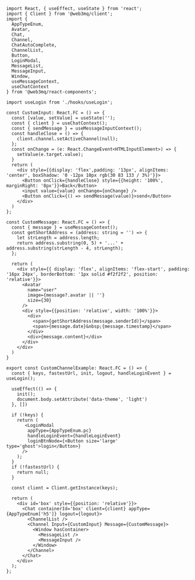 ```tsx 
import React, { useEffect, useState } from 'react';
import { Client } from '@web3mq/client';
import { 
  AppTypeEnum, 
  Avatar,
  Chat, 
  Channel, 
  ChatAutoComplete,
  ChannelList, 
  Button,
  LoginModal,
  MessageList,
  MessageInput,
  Window,
  useMessageContext,
  useChatContext
} from '@web3mq/react-components';

import useLogin from './hooks/useLogin';

const CustomInput: React.FC = () => {
  const [value, setValue] = useState('');
  const { client } = useChatContext();
  const { sendMessage } = useMessageInputContext();
  const handleClose = () => {
    client.channel.setActiveChannel(null);
  };
  const onChange = (e: React.ChangeEvent<HTMLInputElement>) => {
    setValue(e.target.value);
  }
  return (
    <div style={{display: 'flex',padding: '13px', alignItems: 'center', boxShadow: '0 -12px 10px rgb(30 83 133 / 3%)'}}>
      <Button onClick={handleClose} style={{height: '100%', marginRight: '8px'}}>Back</Button>
      <input value={value} onChange={onChange} />
      <Button onClick={() => sendMessage(value)}>send</Button>
    </div>
  )
};

const CustomMessage: React.FC = () => {
  const { message } = useMessageContext();
  const getShortAddress = (address: string = '') => {
    let strLength = address.length;
    return address.substring(0, 5) + '...' + address.substring(strLength - 4, strLength);
  };

  return (
    <div style={{ display: 'flex', alignItems: 'flex-start', padding: '16px 24px', borderBottom: '1px solid #f2f2f2', position: 'relative'}}>
      <Avatar
        name="user"
        image={message?.avatar || ''}
        size={30} 
      />
      <div style={{position: 'relative', width: '100%'}}>
        <div>
          <span>{getShortAddress(message.senderId)}</span>
          <span>{message.date}&nbsp;{message.timestamp}</span>
        </div>
        <div>{message.content}</div>
      </div>
    </div>
  )
}

export const CustomChannelExample: React.FC = () => {
  const { keys, fastestUrl, init, logout, handleLoginEvent } = useLogin();

  useEffect(() => {
    init();
    document.body.setAttribute('data-theme', 'light')
  }, [])

  if (!keys) {
    return (
       <LoginModal 
        appType={AppTypeEnum.pc}
        handleLoginEvent={handleLoginEvent}
        loginBtnNode={<Button size='large' type='ghost'>login</Button>}
      />
    );
  }
  if (!fastestUrl) {
    return null;
  }

  const client = Client.getInstance(keys);

  return (
    <div id='box' style={{position: 'relative'}}>
      <Chat containerId='box' client={client} appType={AppTypeEnum['h5']} logout={logout}>
        <ChannelList />
        <Channel Input={CustomInput} Message={CustomMessage}>
          <Window hasContainer>
            <MessageList />
            <MessageInput />
          </Window>
        </Channel>
      </Chat>
    </div>
  );
};
```